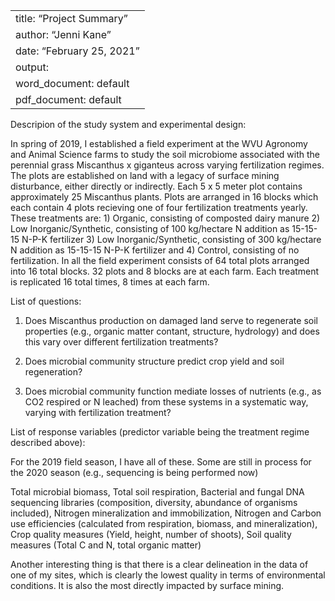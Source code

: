 
---
title: "Project Summary"
author: "Jenni Kane"
date: "February 25, 2021"
output:
  word_document: default
  pdf_document: default
---

Descripion of the study system and experimental design:

In spring of 2019, I established a field experiment at the WVU Agronomy and Animal Science farms to study the soil microbiome associated with the perennial grass Miscanthus x giganteus across varying fertilization regimes. The plots are established on land with a legacy of surface mining disturbance, either directly or indirectly. Each 5 x 5 meter plot contains approximately 25 Miscanthus plants. Plots are arranged in 16 blocks which each contain 4 plots recieving one of four fertilization treatments yearly. These treatments are: 1) Organic, consisting of composted dairy manure 2) Low Inorganic/Synthetic, consisting of 100 kg/hectare N addition as 15-15-15 N-P-K fertilizer 3) Low Inorganic/Synthetic, consisting of 300 kg/hectare N addition as 15-15-15 N-P-K fertilizer and 4) Control, consisting of no fertilization. In all the field experiment consists of 64 total plots arranged into 16 total blocks. 32 plots and 8 blocks are at each farm. Each treatment is replicated 16 total times, 8 times at each farm. 

List of questions: 

1) Does Miscanthus production on damaged land serve to regenerate soil properties (e.g., organic matter contant, structure, hydrology) and does this vary over different fertilization treatments?

2) Does microbial community structure predict crop yield and soil regeneration?

3) Does microbial community function mediate losses of nutrients (e.g., as CO2 respired or N leached) from these systems in a systematic way, varying with fertilization treatment?

List of response variables (predictor variable being the treatment regime described above):

For the 2019 field season, I have all of these. Some are still in process for the 2020 season (e.g., sequencing is being performed now)

  Total microbial biomass, 
  Total soil respiration,
  Bacterial and fungal DNA sequencing libraries (composition, diversity, abundance of organisms included),
  Nitrogen mineralization and immobilization, 
  Nitrogen and Carbon use efficiencies (calculated from respiration, biomass, and mineralization),
  Crop quality measures (Yield, height, number of shoots),
  Soil quality measures (Total C and N, total organic matter)


Another interesting thing is that there is a clear delineation in the data of one of my sites, which is clearly the lowest quality in terms of environmental conditions. It is also the most directly impacted by surface mining. 
